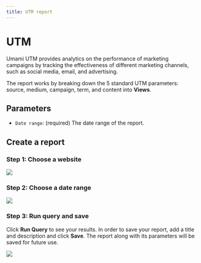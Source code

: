 ```yaml
---
title: UTM report
---
```


# UTM

Umami UTM provides analytics on the performance of marketing campaigns by tracking the effectiveness of different marketing channels, such as social media, email, and advertising.

The report works by breaking down the 5 standard UTM parameters: source, medium, campaign, term, and content into **Views**.

## Parameters

- `Date range`: (required) The date range of the report.

## Create a report

### Step 1: Choose a website

<img src="https://static.umami.dev/website/images/docs/v2/utm-website.png" />

### Step 2: Choose a date range

<img src="https://static.umami.dev/website/images/docs/v2/utm-date-range.png" />

### Step 3: Run query and save

Click **Run Query** to see your results. In order to save your report, add a title and description and click **Save**.
The report along with its parameters will be saved for future use.

<img src="https://static.umami.dev/website/images/docs/v2/utm-details.png" />
